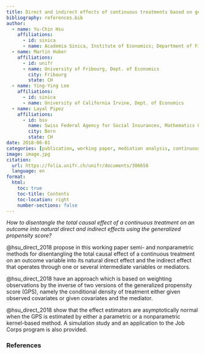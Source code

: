 ```yaml
---
title: Direct and indirect effects of continuous treatments based on generalized propensity score weighting
bibliography: references.bib
author:
  - name: Yu-Chin Hsu
    affiliations:
      - id: sinica
      - name: Academia Sinica, Institute of Economics; Department of Finance, National Central
  - name: Martin Huber
    affiliations:
      - id: unifr
      - name: University of Fribourg, Dept. of Economics
        city: Fribourg
        state: CH
  - name: Ying-Ying Lee
    affiliations:
      - id: sinica
      - name: University of California Irvine, Dept. of Economics
  - name: Layal Pipoz
    affiliations:
      - id: bsv
        name: Swiss Federal Agency for Social Insurances, Mathematics Group
        city: Bern
        state: CH
date: 2018-06-01
categories: [publication, working paper, mediation analysis, continuous treatment, weighting, generalized propensity score, UniFr, R]
image: image.jpg
citation: 
  url: https://folia.unifr.ch/unifr/documents/306658
  language: en
format:
  html:
    toc: true
    toc-title: Contents
    toc-location: right
    number-sections: false
---
```


*How to disentangle the total causal effect of a continuous treatment on an outcome into natural direct and indirect effects using the generalized propensity score?*

@hsu_direct_2018 propose in this working paper semi- and nonparametric methods for disentangling the total causal effect of a continuous treatment on an outcome variable into its natural direct effect and the indirect effect that operates through one or several intermediate variables or mediators.

@hsu_direct_2018 have an approach which is based on weighting observations by the inverse of two versions of the generalized propensity score (GPS), namely the conditional density of treatment either given observed covariates or given covariates and the mediator.

@hsu_direct_2018 show that the effect estimators are asymptotically normal when the GPS is estimated by either a parametric or a nonparametric kernel-based method. A simulation study and an application to the Job Corps program is also provided.

### References

::: {#refs}
:::
